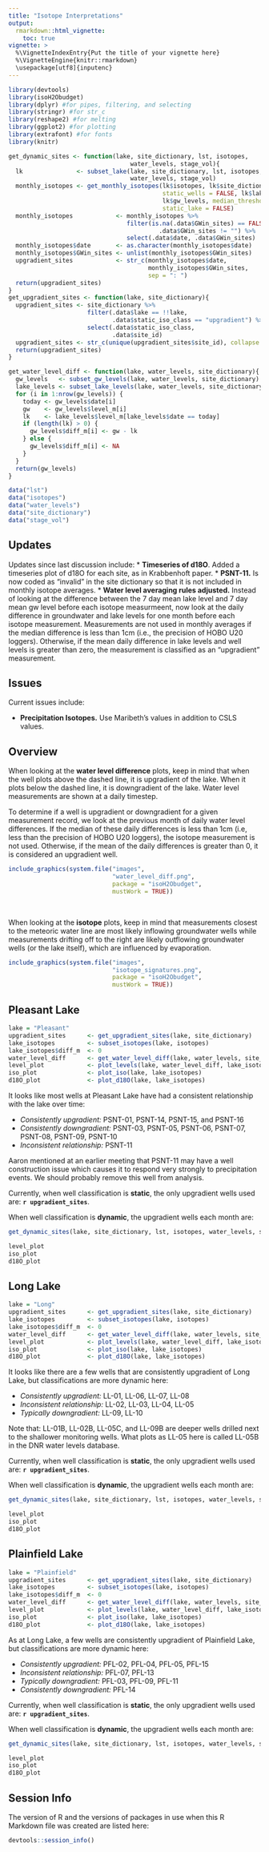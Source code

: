 ```yaml
---
title: "Isotope Interpretations"
output: 
  rmarkdown::html_vignette:
    toc: true
vignette: >
  %\VignetteIndexEntry{Put the title of your vignette here}
  %\VignetteEngine{knitr::rmarkdown}
  \usepackage[utf8]{inputenc}
---
```


```r
library(devtools)
library(isoH2Obudget)
library(dplyr) #for pipes, filtering, and selecting
library(stringr) #for str_c
library(reshape2) #for melting
library(ggplot2) #for plotting
library(extrafont) #for fonts
library(knitr)
```

```r
get_dynamic_sites <- function(lake, site_dictionary, lst, isotopes, 
                                  water_levels, stage_vol){
  lk               <- subset_lake(lake, site_dictionary, lst, isotopes, 
                                  water_levels, stage_vol)
  monthly_isotopes <- get_monthly_isotopes(lk$isotopes, lk$site_dictionary, 
                                           static_wells = FALSE, lk$lake_levels, 
                                           lk$gw_levels, median_threshold = 0.01, 
                                           static_lake = FALSE)
  monthly_isotopes            <- monthly_isotopes %>%
                                 filter(is.na(.data$GWin_sites) == FALSE &
                                          .data$GWin_sites != "") %>%
                                 select(.data$date, .data$GWin_sites)
  monthly_isotopes$date       <- as.character(monthly_isotopes$date)
  monthly_isotopes$GWin_sites <- unlist(monthly_isotopes$GWin_sites)
  upgradient_sites            <- str_c(monthly_isotopes$date, 
                                       monthly_isotopes$GWin_sites, 
                                       sep = ": ")
  return(upgradient_sites)
}
get_upgradient_sites <- function(lake, site_dictionary){
  upgradient_sites <- site_dictionary %>% 
                      filter(.data$lake == !!lake,
                             .data$static_iso_class == "upgradient") %>%
                      select(.data$static_iso_class,
                             .data$site_id)
  upgradient_sites <- str_c(unique(upgradient_sites$site_id), collapse = ", ")
  return(upgradient_sites)
}

get_water_level_diff <- function(lake, water_levels, site_dictionary){
  gw_levels   <- subset_gw_levels(lake, water_levels, site_dictionary)
  lake_levels <- subset_lake_levels(lake, water_levels, site_dictionary)
  for (i in 1:nrow(gw_levels)) {
    today <- gw_levels$date[i]
    gw    <- gw_levels$level_m[i]
    lk    <- lake_levels$level_m[lake_levels$date == today]
    if (length(lk) > 0) {
      gw_levels$diff_m[i] <- gw - lk
    } else {
      gw_levels$diff_m[i] <- NA
    }
  }
  return(gw_levels)
}

```

```r
data("lst")
data("isotopes")
data("water_levels")
data("site_dictionary")
data("stage_vol")
```

## Updates
Updates since last discussion include:
 * **Timeseries of d18O**. Added a timeseries plot of d18O for each site, as in
 Krabbenhoft paper.
 * **PSNT-11.** Is now coded as "invalid" in the site dictionary so that it is
 not included in monthly isotope averages.
 * **Water level averaging rules adjusted.** Instead of looking at the
 difference between the 7 day mean lake level and 7 day mean gw level before
 each isotope measurmeent, now look at the daily difference in groundwater and
 lake levels for one month before each isotope measurement. Measurements are not
 used in monthly averages if the median difference is less than 1cm (i.e., the
 precision of HOBO U20 loggers). Otherwise, if the mean daily difference in lake
 levels and well levels is greater than zero, the measurement is classified as
 an "upgradient" measurement.

## Issues
Current issues include:

 * **Precipitation Isotopes.** Use Maribeth's values in addition to CSLS values.

## Overview

When looking at the **water level difference** plots, keep in mind that when the
well plots above the dashed line, it is upgradient of the lake. When it plots
below the dashed line, it is downgradient of the lake. Water level measurements
are shown at a daily timestep. 

To determine if a well is upgradient or downgradient for a given measurement
record, we look at the previous month of daily water level differences. If the
median of these daily differences is less than 1cm (i.e, less than the precision
of HOBO U20 loggers), the isotope measurement is not used. Otherwise, if the
mean of the daily differences is greater than 0, it is considered an upgradient
well.

```r
include_graphics(system.file("images", 
                             "water_level_diff.png", 
                             package = "isoH2Obudget", 
                             mustWork = TRUE))
```

<br>

When looking at the **isotope** plots, keep in mind that measurements closest to
the meteoric water line are most likely inflowing groundwater wells while
measurements drifting off to the right are likely outflowing groundwater wells
(or the lake itself), which are influenced by evaporation.

```r
include_graphics(system.file("images", 
                             "isotope_signatures.png", 
                             package = "isoH2Obudget", 
                             mustWork = TRUE))
```

## Pleasant Lake
```r
lake = "Pleasant"
upgradient_sites      <- get_upgradient_sites(lake, site_dictionary)
lake_isotopes         <- subset_isotopes(lake, isotopes)
lake_isotopes$diff_m  <- 0
water_level_diff      <- get_water_level_diff(lake, water_levels, site_dictionary)
level_plot            <- plot_levels(lake, water_level_diff, lake_isotopes)
iso_plot              <- plot_iso(lake, lake_isotopes)
d18O_plot             <- plot_d18O(lake, lake_isotopes)
```

It looks like most wells at Pleasant Lake have had a consistent relationship
with the lake over time:

 * *Consistently upgradient:* PSNT-01, PSNT-14, PSNT-15, and PSNT-16
 * *Consistently downgradient:* PSNT-03, PSNT-05, PSNT-06, PSNT-07, PSNT-08,
 PSNT-09, PSNT-10
 * *Inconsistent relationship:* PSNT-11
 
Aaron mentioned at an earlier meeting that PSNT-11 may have a well construction
issue which causes it to respond very strongly to precipitation events. We
should probably remove this well from analysis.

Currently, when well classification is **static**, the only upgradient wells
used are: **`r upgradient_sites`**.

When well classification is **dynamic**, the upgradient wells each month are:
```r
get_dynamic_sites(lake, site_dictionary, lst, isotopes, water_levels, stage_vol)
```

```r
level_plot
iso_plot
d18O_plot
```

## Long Lake
```r
lake = "Long"
upgradient_sites      <- get_upgradient_sites(lake, site_dictionary)
lake_isotopes         <- subset_isotopes(lake, isotopes)
lake_isotopes$diff_m  <- 0
water_level_diff      <- get_water_level_diff(lake, water_levels, site_dictionary)
level_plot            <- plot_levels(lake, water_level_diff, lake_isotopes)
iso_plot              <- plot_iso(lake, lake_isotopes)
d18O_plot             <- plot_d18O(lake, lake_isotopes)
```

It looks like there are a few wells that are consistently upgradient of Long
Lake, but classifications are more dynamic here:

 * *Consistently upgradient:* LL-01, LL-06, LL-07, LL-08
 * *Inconsistent relationship:* LL-02, LL-03, LL-04, LL-05
 * *Typically downgradient:* LL-09, LL-10
 
Note that: LL-01B, LL-02B, LL-05C, and LL-09B are deeper wells drilled next to
the shallower monitoring wells. What plots as LL-05 here is called LL-05B in the
DNR water levels database.

Currently, when well classification is **static**, the only upgradient wells
used are: **`r upgradient_sites`**.

When well classification is **dynamic**, the upgradient wells each month are:
```r
get_dynamic_sites(lake, site_dictionary, lst, isotopes, water_levels, stage_vol)
```

```r
level_plot
iso_plot
d18O_plot
```


## Plainfield Lake
```r
lake = "Plainfield"
upgradient_sites      <- get_upgradient_sites(lake, site_dictionary)
lake_isotopes         <- subset_isotopes(lake, isotopes)
lake_isotopes$diff_m  <- 0
water_level_diff      <- get_water_level_diff(lake, water_levels, site_dictionary)
level_plot            <- plot_levels(lake, water_level_diff, lake_isotopes)
iso_plot              <- plot_iso(lake, lake_isotopes)
d18O_plot             <- plot_d18O(lake, lake_isotopes)
```

As at Long Lake, a few wells are consistently upgradient of Plainfield Lake, but
classifications are more dynamic here:

 * *Consistently upgradient:* PFL-02, PFL-04, PFL-05, PFL-15
 * *Inconsistent relationship:* PFL-07, PFL-13
 * *Typically downgradient:* PFL-03, PFL-09, PFL-11
 * *Consistently downgradient:* PFL-14

Currently, when well classification is **static**, the only upgradient wells
used are: **`r upgradient_sites`**.

When well classification is **dynamic**, the upgradient wells each month are:
```r
get_dynamic_sites(lake, site_dictionary, lst, isotopes, water_levels, stage_vol)
```

```r
level_plot
iso_plot
d18O_plot
```

## Session Info

The version of R and the versions of packages in use when this R Markdown file
was created are listed here:

```r
devtools::session_info()
```
